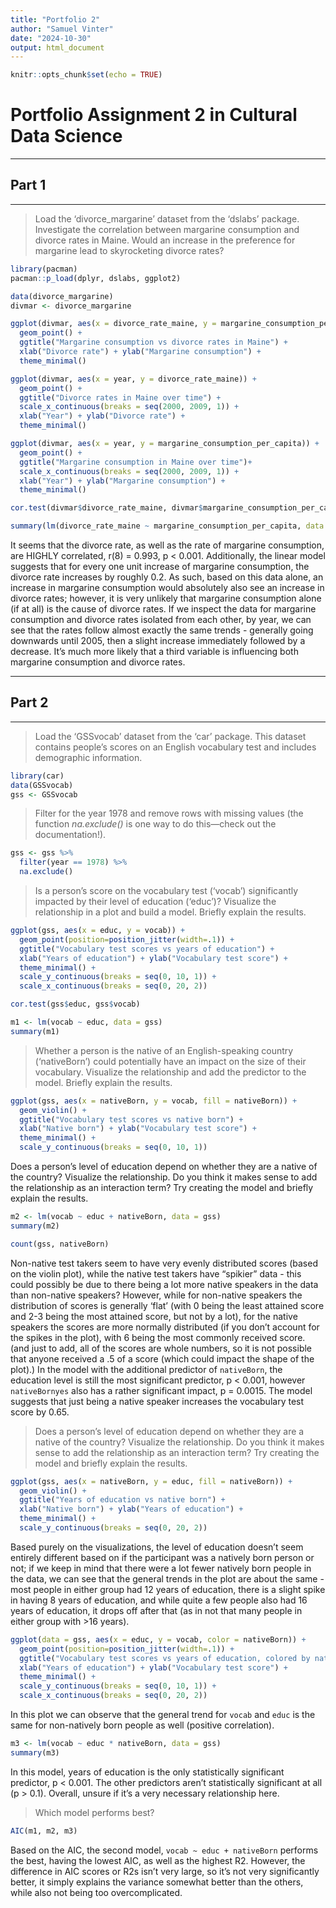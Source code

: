 ```yaml
---
title: "Portfolio 2"
author: "Samuel Vinter"
date: "2024-10-30"
output: html_document
---
```


```r
knitr::opts_chunk$set(echo = TRUE)
```

# Portfolio Assignment 2 in Cultural Data Science

------------------------------------------------------------------------

## Part 1

------------------------------------------------------------------------

> Load the 'divorce_margarine' dataset from the 'dslabs' package. Investigate the correlation between margarine consumption and divorce rates in Maine. Would an increase in the preference for margarine lead to skyrocketing divorce rates?

```r
library(pacman)
pacman::p_load(dplyr, dslabs, ggplot2)
```

```r
data(divorce_margarine)
divmar <- divorce_margarine
```

```r
ggplot(divmar, aes(x = divorce_rate_maine, y = margarine_consumption_per_capita)) +
  geom_point() +
  ggtitle("Margarine consumption vs divorce rates in Maine") +
  xlab("Divorce rate") + ylab("Margarine consumption") +
  theme_minimal()

ggplot(divmar, aes(x = year, y = divorce_rate_maine)) +
  geom_point() +
  ggtitle("Divorce rates in Maine over time") +
  scale_x_continuous(breaks = seq(2000, 2009, 1)) +
  xlab("Year") + ylab("Divorce rate") +
  theme_minimal()

ggplot(divmar, aes(x = year, y = margarine_consumption_per_capita)) +
  geom_point() +
  ggtitle("Margarine consumption in Maine over time")+
  scale_x_continuous(breaks = seq(2000, 2009, 1)) +
  xlab("Year") + ylab("Margarine consumption") +
  theme_minimal()
```

```r
cor.test(divmar$divorce_rate_maine, divmar$margarine_consumption_per_capita)
```

```r
summary(lm(divorce_rate_maine ~ margarine_consumption_per_capita, data = divmar))
```

It seems that the divorce rate, as well as the rate of margarine consumption, are HIGHLY correlated, r(8) = 0.993, p < 0.001. Additionally, the linear model suggests that for every one unit increase of margarine consumption, the divorce rate increases by roughly 0.2. As such, based on this data alone, an increase in margarine consumption would absolutely also see an increase in divorce rates; however, it is very unlikely that margarine consumption alone (if at all) is the cause of divorce rates. If we inspect the data for margarine consumption and divorce rates isolated from each other, by year, we can see that the rates follow almost exactly the same trends - generally going downwards until 2005, then a slight increase immediately followed by a decrease. It's much more likely that a third variable is influencing both margarine consumption and divorce rates.

------------------------------------------------------------------------

## Part 2

------------------------------------------------------------------------

> Load the ‘GSSvocab’ dataset from the ‘car’ package. This dataset contains people’s scores on
an English vocabulary test and includes demographic information.

```r
library(car)
data(GSSvocab)
gss <- GSSvocab
```

> Filter for the year 1978 and remove rows with missing values (the function *na.exclude()* is one way to do this—check out the documentation!).

```r
gss <- gss %>%
  filter(year == 1978) %>%
  na.exclude()
```

> Is a person’s score on the vocabulary test (‘vocab’) significantly impacted by their level of
education (‘educ’)? Visualize the relationship in a plot and build a model. Briefly explain the
results.

```r
ggplot(gss, aes(x = educ, y = vocab)) +
  geom_point(position=position_jitter(width=.1)) +
  ggtitle("Vocabulary test scores vs years of education") +
  xlab("Years of education") + ylab("Vocabulary test score") +
  theme_minimal() +
  scale_y_continuous(breaks = seq(0, 10, 1)) +
  scale_x_continuous(breaks = seq(0, 20, 2))
```

```r
cor.test(gss$educ, gss$vocab)
```

```r
m1 <- lm(vocab ~ educ, data = gss)
summary(m1)
```

> Whether a person is the native of an English-speaking country (‘nativeBorn’) could potentially have an impact on the size of their vocabulary. Visualize the relationship and add the predictor to the model. Briefly explain the results.

```r
ggplot(gss, aes(x = nativeBorn, y = vocab, fill = nativeBorn)) +
  geom_violin() +
  ggtitle("Vocabulary test scores vs native born") +
  xlab("Native born") + ylab("Vocabulary test score") +
  theme_minimal() +
  scale_y_continuous(breaks = seq(0, 10, 1))
```

Does a person’s level of education depend on whether they are a native of the country? Visualize the relationship. Do you think it makes sense to add the relationship as an interaction term? Try creating the model and briefly explain the results.

```r
m2 <- lm(vocab ~ educ + nativeBorn, data = gss)
summary(m2)
```

```r
count(gss, nativeBorn)
```

Non-native test takers seem to have very evenly distributed scores (based on the violin plot), while the native test takers have "spikier" data - this could possibly be due to there being a lot more native speakers in the data than non-native speakers? However, while for non-native speakers the distribution of scores is generally 'flat' (with 0 being the least attained score and 2-3 being the most attained score, but not by a lot), for the native speakers the scores are more normally distributed (if you don't account for the spikes in the plot), with 6 being the most commonly received score. (and just to add, all of the scores are whole numbers, so it is not possible that anyone received a .5 of a score (which could impact the shape of the plot).) \n
In the model with the additional predictor of `nativeBorn`, the education level is still the most significant predictor, p < 0.001, however `nativeBornyes` also has a rather significant impact, p = 0.0015. The model suggests that just being a native speaker increases the vocabulary test score by 0.65.

> Does a person’s level of education depend on whether they are a native of the country? Visualize the relationship. Do you think it makes sense to add the relationship as an interaction term? Try creating the model and briefly explain the results.

```r
ggplot(gss, aes(x = nativeBorn, y = educ, fill = nativeBorn)) +
  geom_violin() +
  ggtitle("Years of education vs native born") +
  xlab("Native born") + ylab("Years of education") +
  theme_minimal() +
  scale_y_continuous(breaks = seq(0, 20, 2))
```
Based purely on the visualizations, the level of education doesn't seem entirely different based on if the participant was a natively born person or not; if we keep in mind that there were a lot fewer natively born people in the data, we can see that the general trends in the plot are about the same - most people in either group had 12 years of education, there is a slight spike in having 8 years of education, and while quite a few people also had 16 years of education, it drops off after that (as in not that many people in either group with >16 years).

```r
ggplot(data = gss, aes(x = educ, y = vocab, color = nativeBorn)) +
  geom_point(position=position_jitter(width=.1)) +
  ggtitle("Vocabulary test scores vs years of education, colored by native born") +
  xlab("Years of education") + ylab("Vocabulary test score") +
  theme_minimal() +
  scale_y_continuous(breaks = seq(0, 10, 1)) +
  scale_x_continuous(breaks = seq(0, 20, 2))
```

In this plot we can observe that the general trend for `vocab` and `educ` is the same for non-natively born people as well (positive correlation).

```r
m3 <- lm(vocab ~ educ * nativeBorn, data = gss)
summary(m3)
```
In this model, years of education is the only statistically significant predictor, p < 0.001. The other predictors aren't statistically significant at all (p > 0.1). Overall, unsure if it's a very necessary relationship here.

> Which model performs best? 

```r
AIC(m1, m2, m3)
```

Based on the AIC, the second model, `vocab ~ educ + nativeBorn` performs the best, having the lowest AIC, as well as the highest R2. However, the difference in AIC scores or R2s isn't very large, so it's not very significantly better, it simply explains the variance somewhat better than the others, while also not being too overcomplicated.
